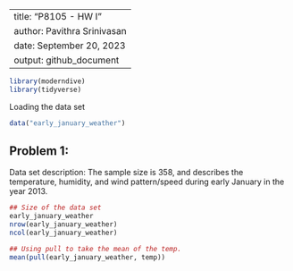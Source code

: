 --------------------
title: "P8105 - HW I"
author: Pavithra Srinivasan
date: September 20, 2023
output: github_document
--------------------

```r
library(moderndive)
library(tidyverse)
```
Loading the data set
```r
data("early_january_weather")

```
## Problem 1: 

Data set description: The sample size is 358, and describes the temperature, 
humidity, and wind pattern/speed during early January in the year 2013. 

```r
## Size of the data set
early_january_weather
nrow(early_january_weather)
ncol(early_january_weather)

## Using pull to take the mean of the temp. 
mean(pull(early_january_weather, temp))
```

